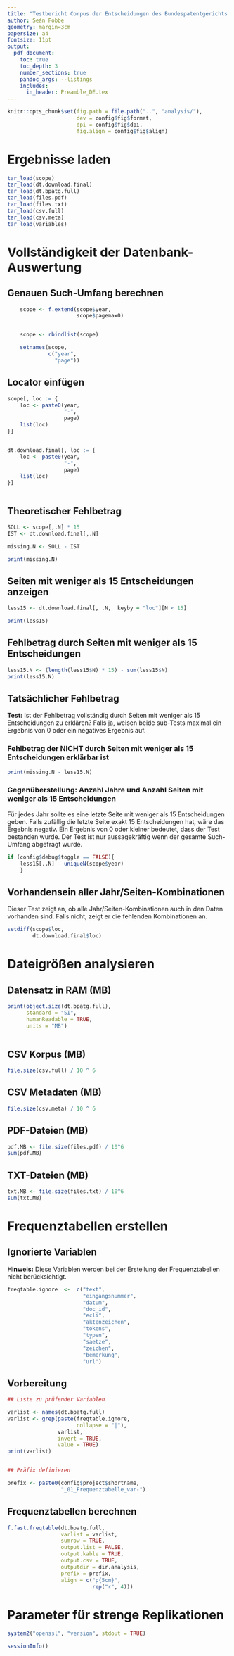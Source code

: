 ```yaml
---
title: "Testbericht Corpus der Entscheidungen des Bundespatentgerichts (CE-BPatG)"
author: Seán Fobbe
geometry: margin=3cm
papersize: a4
fontsize: 11pt
output:
  pdf_document:
    toc: true
    toc_depth: 3
    number_sections: true
    pandoc_args: --listings
    includes:
      in_header: Preamble_DE.tex
---
```




```r
knitr::opts_chunk$set(fig.path = file.path("..", "analysis/"),
                      dev = config$fig$format,
                      dpi = config$fig$dpi,
                      fig.align = config$fig$align)

```



# Ergebnisse laden


```r

tar_load(scope)
tar_load(dt.download.final)
tar_load(dt.bpatg.full)
tar_load(files.pdf)
tar_load(files.txt)
tar_load(csv.full)
tar_load(csv.meta)
tar_load(variables)

```





# Vollständigkeit der Datenbank-Auswertung


## Genauen Such-Umfang berechnen

```r
    scope <- f.extend(scope$year,
                      scope$pagemax0)


    scope <- rbindlist(scope)

    setnames(scope,
             c("year",
               "page"))
```


## Locator einfügen

```r


scope[, loc := {
    loc <- paste0(year,
                  "-",
                  page)
    list(loc)
}]


dt.download.final[, loc := {
    loc <- paste0(year,
                  "-",
                  page)
    list(loc)
}]



```


## Theoretischer Fehlbetrag

```r
SOLL <- scope[,.N] * 15 
IST <- dt.download.final[,.N]

missing.N <- SOLL - IST

print(missing.N)

```


## Seiten mit weniger als 15 Entscheidungen anzeigen

```r
less15 <- dt.download.final[, .N,  keyby = "loc"][N < 15]

print(less15)
```


## Fehlbetrag durch Seiten mit weniger als 15 Entscheidungen

```r
less15.N <- (length(less15$N) * 15) - sum(less15$N)
print(less15.N)
```

## Tatsächlicher Fehlbetrag

 **Test:** Ist der Fehlbetrag vollständig durch Seiten mit weniger als 15 Entscheidungen zu erklären? Falls ja, weisen beide sub-Tests maximal ein Ergebnis von 0 oder ein negatives Ergebnis auf.


### Fehlbetrag der NICHT durch Seiten mit weniger als 15 Entscheidungen erklärbar ist

```r
print(missing.N - less15.N)
```


### Gegenüberstellung: Anzahl Jahre und Anzahl Seiten mit weniger als 15 Entscheidungen

Für jedes Jahr sollte es eine letzte Seite mit weniger als 15 Entscheidungen geben. Falls zufällig die letzte Seite exakt 15 Entscheidungen hat, wäre das Ergebnis negativ. Ein Ergebnis von 0 oder kleiner bedeutet, dass der Test bestanden wurde. Der Test ist nur aussagekräftig wenn der gesamte Such-Umfang abgefragt wurde.

```r
if (config$debug$toggle == FALSE){
    less15[,.N] - uniqueN(scope$year)
    }
```


## Vorhandensein aller Jahr/Seiten-Kombinationen

Dieser Test zeigt an, ob alle Jahr/Seiten-Kombinationen auch in den Daten vorhanden sind. Falls nicht, zeigt er die fehlenden Kombinationen an.


```r
setdiff(scope$loc,
        dt.download.final$loc)
```




# Dateigrößen analysieren



## Datensatz in RAM (MB)

```r
print(object.size(dt.bpatg.full),
      standard = "SI",
      humanReadable = TRUE,
      units = "MB")
      
```


## CSV Korpus (MB)

```r
file.size(csv.full) / 10 ^ 6
```

## CSV Metadaten (MB)

```r
file.size(csv.meta) / 10 ^ 6
```



## PDF-Dateien (MB)

```r
pdf.MB <- file.size(files.pdf) / 10^6
sum(pdf.MB)
```


## TXT-Dateien (MB)


```r
txt.MB <- file.size(files.txt) / 10^6
sum(txt.MB)
```








# Frequenztabellen erstellen


## Ignorierte Variablen

 **Hinweis:** Diese Variablen werden bei der Erstellung der Frequenztabellen nicht berücksichtigt.

```r
freqtable.ignore  <-  c("text",
                        "eingangsnummer",
                        "datum",
                        "doc_id",
                        "ecli",
                        "aktenzeichen",
                        "tokens",
                        "typen",
                        "saetze",
                        "zeichen",
                        "bemerkung",
                        "url")
```



## Vorbereitung


```r

## Liste zu prüfender Variablen

varlist <- names(dt.bpatg.full)
varlist <- grep(paste(freqtable.ignore,
                      collapse = "|"),
                varlist,
                invert = TRUE,
                value = TRUE)
print(varlist)


## Präfix definieren

prefix <- paste0(config$project$shortname,
                 "_01_Frequenztabelle_var-")

```

## Frequenztabellen berechnen


```r

f.fast.freqtable(dt.bpatg.full,
                 varlist = varlist,
                 sumrow = TRUE,
                 output.list = FALSE,
                 output.kable = TRUE,
                 output.csv = TRUE,
                 outputdir = dir.analysis,
                 prefix = prefix,
                 align = c("p{5cm}",
                           rep("r", 4)))

```









# Parameter für strenge Replikationen


```r
system2("openssl", "version", stdout = TRUE)

sessionInfo()

```
